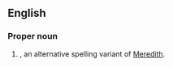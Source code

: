 ==English==

===Proper noun===
{{en-proper noun}}

# {{given name|female|from=Welsh}}, an alternative spelling variant of [[Meredith]].